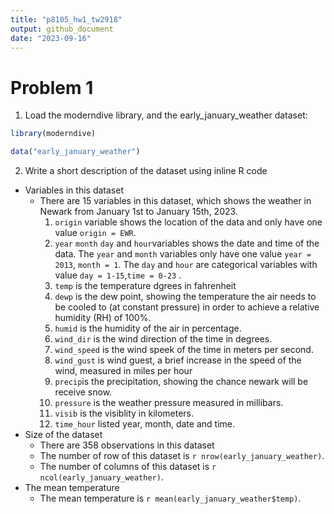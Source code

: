 ```yaml
---
title: "p8105_hw1_tw2918"
output: github_document
date: "2023-09-16"
---
```


# Problem 1
1. Load the moderndive library, and the early_january_weather dataset:

```r
library(moderndive)
```

```r
data("early_january_weather")
```

2. Write a short description of the dataset using inline R code

* Variables in this dataset
  * There are 15 variables in this dataset, which shows the weather in Newark from January 1st to January 15th, 2023. 
    1. `origin` variable shows the location of the data and only have one value `origin = EWR`.
    2. `year` `month` `day` and `hour`variables shows the date and time of the data. The `year` and `month` variables only have one value `year = 2013`, `month = 1`. The `day` and `hour` are categorical variables with value `day = 1-15`,`time = 0-23` .
    3. `temp` is the temperature dgrees in fahrenheit
    4. `dewp` is the dew point, showing the temperature the air needs to be cooled to (at constant pressure) in order to achieve a relative humidity (RH) of 100%.
    5. `humid` is the humidity of the air in percentage.
    6. `wind_dir` is the wind direction of the time in degrees.
    7. `wind_speed` is the wind speek of the time in meters per second.
    8. `wind_gust` is wind guest,  a brief increase in the speed of the wind, measured in miles per hour
    9. `precip`is the precipitation, showing the chance newark will be receive snow.
    10. `pressure` is the weather pressure measured in millibars.
    11. `visib` is the visiblity in kilometers.
    12. `time_hour` listed year, month, date and time. 

* Size of the dataset
  * There are 358 observations in this dataset
  * The number of row of this dataset is `r nrow(early_january_weather)`.
  * The number of columns of this dataset is `r ncol(early_january_weather)`.

* The mean temperature
  * The mean temperature is `r mean(early_january_weather$temp)`.